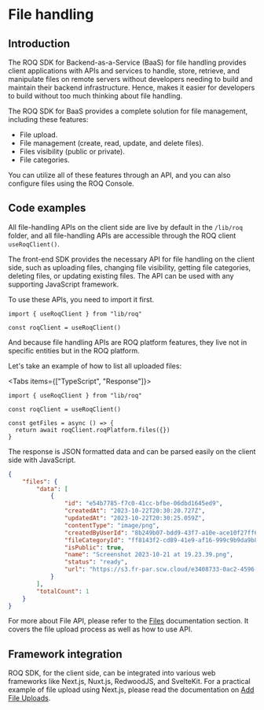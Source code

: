 
# File handling

## Introduction

The ROQ SDK for Backend-as-a-Service (BaaS) for file handling provides client applications with APIs and services to handle, store, retrieve, and manipulate files on remote servers without developers needing to build and maintain their backend infrastructure. Hence, makes it easier for developers to build without too much thinking about file handling. 

The ROQ SDK for BaaS provides a complete solution for file management, including these features:

- File upload.
- File management (create, read, update, and delete files).
- Files visibility (public or private).
- File categories.

You can utilize all of these features through an API, and you can also configure files using the ROQ Console.

## Code examples

All file-handling APIs on the client side are live by default in the `/lib/roq` folder, and all file-handling APIs are accessible through the ROQ client `useRoqClient()`. 

The front-end SDK provides the necessary API for file handling on the client side, such as uploading files, changing file visibility, getting file categories, deleting files, or updating existing files. The API can be used with any supporting JavaScript framework.

To use these APIs, you need to import it first.

```tsx
import { useRoqClient } from "lib/roq"

const roqClient = useRoqClient()
```

And because file handling APIs are ROQ platform features, they live not in specific entities but in the ROQ platform. 

Let's take an example of how to list all uploaded files:

<Tabs items={["TypeScript", "Response"]}>
<Tab>
```tsx
import { useRoqClient } from "lib/roq"

const roqClient = useRoqClient()

const getFiles = async () => {
  return await roqClient.roqPlatform.files({})
}
```
</Tab>
<Tab>
The response is JSON formatted data and can be parsed easily on the client side with JavaScript.

```json
{
    "files": {
        "data": [
            {
                "id": "e54b7785-f7c0-41cc-bfbe-06dbd1645ed9",
                "createdAt": "2023-10-22T20:30:20.727Z",
                "updatedAt": "2023-10-22T20:30:25.059Z",
                "contentType": "image/png",
                "createdByUserId": "8b249b07-bdd9-43f7-a10e-ace10f27ff66",
                "fileCategoryId": "ff8143f2-cd89-41e9-af16-999c9b9da9b8",
                "isPublic": true,
                "name": "Screenshot 2023-10-21 at 19.23.39.png",
                "status": "ready",
                "url": "https://s3.fr-par.scw.cloud/e3408733-0ac2-4596-8264-0a7da2481801-environment-bucket/Screenshot 2023-10-21 at 19.23.39.png"
            }
        ],
        "totalCount": 1
    }
}
```
</Tab>
</Tabs>

For more about File API, please refer to the [Files](/files) documentation section. It covers the file upload process as well as how to use API.

## Framework integration

ROQ SDK, for the client side, can be integrated into various web frameworks like Next.js, Nuxt.js, RedwoodJS, and SvelteKit. For a practical example of file upload using Next.js, please read the documentation on [Add File Uploads](/next-js/add-file-uploads).

